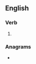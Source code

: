 ==English==

===Verb===
{{head|en|verb form}}

# {{present participle of|alien|lang=en|nocat=1}}

===Anagrams===
* {{anagrams|en|a=aegiilnn|Angelini|gain line|gainline}}